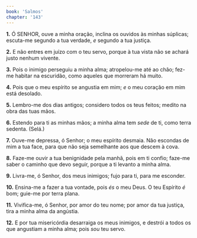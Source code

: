 ```yaml
---
book: 'Salmos'
chapter: '143'
---
```


**1.** Ó SENHOR, ouve a minha oração, inclina os ouvidos às minhas súplicas; escuta-me segundo a tua verdade, *e* segundo a tua justiça.

**2.** E não entres em juízo com o teu servo, porque à tua vista não se achará justo nenhum vivente.

**3.** Pois o inimigo perseguiu a minha alma; atropelou-me até ao chão; fez-me habitar na escuridão, como aqueles que morreram há muito.

**4.** Pois que o meu espírito se angustia em mim; *e* o meu coração em mim está desolado.

**5.** Lembro-me dos dias antigos; considero todos os teus feitos; medito na obra das tuas mãos.

**6.** Estendo para ti as minhas mãos; a minha alma tem *sede* de ti, como terra sedenta. (Selá.)

**7.** Ouve-me depressa, ó Senhor; o meu espírito desmaia. Não escondas de mim a tua face, para que não seja semelhante aos que descem à cova.

**8.** Faze-me ouvir a tua benignidade pela manhã, pois em ti confio; faze-me saber o caminho que devo seguir, porque a ti levanto a minha alma.

**9.** Livra-me, ó Senhor, dos meus inimigos; fujo para ti, para me esconder.

**10.** Ensina-me a fazer a tua vontade, pois *és* o meu Deus. O teu Espírito *é* bom; guie-me por terra plana.

**11.** Vivifica-me, ó Senhor, por amor do teu nome; por amor da tua justiça, tira a minha alma da angústia.

**12.** E por tua misericórdia desarraiga os meus inimigos, e destrói a todos os que angustiam a minha alma; pois *sou* teu servo.